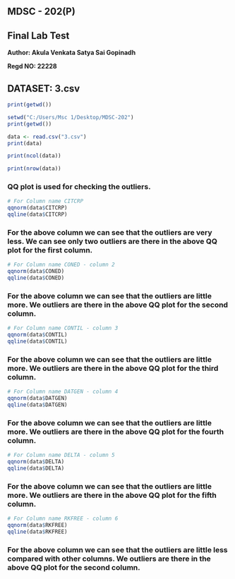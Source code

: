 ## MDSC - 202(P)

## Final Lab Test

**Author: Akula Venkata Satya Sai Gopinadh**

**Regd NO: 22228**

## **DATASET: 3.csv**

```{r}
print(getwd())
```

```{r}
setwd("C:/Users/Msc 1/Desktop/MDSC-202")
print(getwd())
```

```{r}
data <- read.csv("3.csv")
print(data)
```

```{r}
print(ncol(data))
```

```{r}
print(nrow(data))
```

### QQ plot is used for checking the outliers.

```{r}
# For Column name CITCRP
qqnorm(data$CITCRP)
qqline(data$CITCRP)
```

### For the above column we can see that the outliers are very less. We can see only two outliers are there in the above  QQ plot for the first column.

```{r}
# For Column name CONED - column 2
qqnorm(data$CONED)
qqline(data$CONED)
```

### For the above column we can see that the outliers are little more. We outliers are there in the above  QQ plot for the second column.

```{r}
# For Column name CONTIL - column 3
qqnorm(data$CONTIL)
qqline(data$CONTIL)

```

### For the above column we can see that the outliers are little more. We outliers are there in the above  QQ plot for the third column.

```{r}
# For Column name DATGEN - column 4
qqnorm(data$DATGEN)
qqline(data$DATGEN)
```

### For the above column we can see that the outliers are little more. We outliers are there in the above  QQ plot for the fourth column.

```{r}
# For Column name DELTA - column 5
qqnorm(data$DELTA)
qqline(data$DELTA)
```

### For the above column we can see that the outliers are little more. We outliers are there in the above  QQ plot for the fifth column.

```{r}
# For Column name RKFREE - column 6
qqnorm(data$RKFREE)
qqline(data$RKFREE)

```

### For the above column we can see that the outliers are little less compared with other columns. We outliers are there in the above  QQ plot for the second column.

```{r}

```

```{r}

```

```{r}

```
